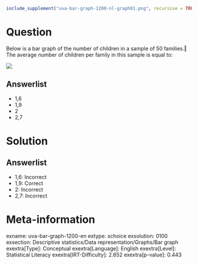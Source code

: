 ```r
include_supplement("uva-bar-graph-1200-nl-graph01.png", recursive = TRUE)
```

Question
========

Below is a bar graph of the number of children in a sample of 50 families.‖ The average number of children per family in this sample is equal to:

![](uva-bar-graph-1200-nl-graph01.png)

Answerlist
----------

* 1,6
* 1,9
* 2
* 2,7

Solution
========

Answerlist
----------

* 1,6: Incorrect
* 1,9: Correct
* 2: Incorrect
* 2,7: Incorrect

Meta-information
================
exname: uva-bar-graph-1200-en
extype: schoice
exsolution: 0100
exsection: Descriptive statistics/Data representation/Graphs/Bar graph
exextra[Type]: Conceptual
exextra[Language]: English
exextra[Level]: Statistical Literacy
exextra[IRT-Difficulty]: 2.652
exextra[p-value]: 0.443
